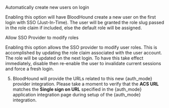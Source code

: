 
  Automatically create new users on login

  Enabling this option will have BloodHound create a new user on the first login with SSO (Just-In-Time). The user will be granted the role slug passed in the role claim if included, else the default role will be assigned.

 Allow SSO Provider to modify roles
 
  Enabling this option allows the SSO provider to modify user roles. This is accomplished by updating the role claim associated with the user account. The role will be updated on the next login. 
  To have this take effect immediately, disable then re-enable the user to invalidate current sessions and force a fresh login.

5.  BloodHound will provide the URLs related to this new {auth_mode} provider integration. Please take a moment to verify that the **ACS URL** matches the **Single sign on URL** specified in the {auth_mode} application integration page during setup of the {auth_mode} integration.
